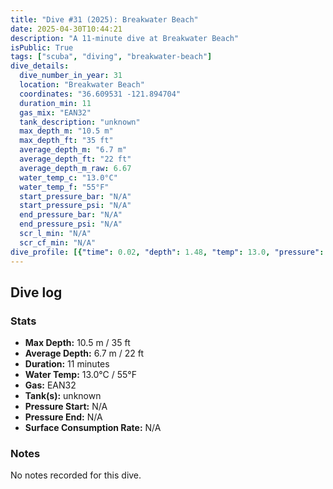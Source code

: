 ```yaml
---
title: "Dive #31 (2025): Breakwater Beach"
date: 2025-04-30T10:44:21
description: "A 11-minute dive at Breakwater Beach"
isPublic: True
tags: ["scuba", "diving", "breakwater-beach"]
dive_details:
  dive_number_in_year: 31
  location: "Breakwater Beach"
  coordinates: "36.609531 -121.894704"
  duration_min: 11
  gas_mix: "EAN32"
  tank_description: "unknown"
  max_depth_m: "10.5 m"
  max_depth_ft: "35 ft"
  average_depth_m: "6.7 m"
  average_depth_ft: "22 ft"
  average_depth_m_raw: 6.67
  water_temp_c: "13.0°C"
  water_temp_f: "55°F"
  start_pressure_bar: "N/A"
  start_pressure_psi: "N/A"
  end_pressure_bar: "N/A"
  end_pressure_psi: "N/A"
  scr_l_min: "N/A"
  scr_cf_min: "N/A"
dive_profile: [{"time": 0.02, "depth": 1.48, "temp": 13.0, "pressure": null}, {"time": 0.02, "depth": 0.0, "temp": 13.0, "pressure": null}, {"time": 0.03, "depth": 1.61, "temp": 13.0, "pressure": null}, {"time": 0.05, "depth": 1.81, "temp": 13.0, "pressure": null}, {"time": 0.07, "depth": 2.04, "temp": 13.0, "pressure": null}, {"time": 0.08, "depth": 2.27, "temp": 13.0, "pressure": null}, {"time": 0.1, "depth": 2.45, "temp": 13.0, "pressure": null}, {"time": 0.12, "depth": 2.57, "temp": 13.0, "pressure": null}, {"time": 0.15, "depth": 2.68, "temp": 13.0, "pressure": null}, {"time": 0.17, "depth": 2.86, "temp": 13.0, "pressure": null}, {"time": 0.18, "depth": 2.98, "temp": 13.0, "pressure": null}, {"time": 0.22, "depth": 3.09, "temp": 13.0, "pressure": null}, {"time": 0.23, "depth": 3.29, "temp": 13.0, "pressure": null}, {"time": 0.65, "depth": 3.48, "temp": 13.0, "pressure": null}, {"time": 0.68, "depth": 3.66, "temp": 13.0, "pressure": null}, {"time": 0.73, "depth": 3.77, "temp": 13.0, "pressure": null}, {"time": 0.75, "depth": 3.9, "temp": 13.0, "pressure": null}, {"time": 0.77, "depth": 4.03, "temp": 13.0, "pressure": null}, {"time": 0.78, "depth": 4.21, "temp": 13.0, "pressure": null}, {"time": 0.8, "depth": 4.33, "temp": 13.0, "pressure": null}, {"time": 0.82, "depth": 4.45, "temp": 13.0, "pressure": null}, {"time": 0.83, "depth": 4.58, "temp": 13.0, "pressure": null}, {"time": 0.85, "depth": 4.73, "temp": 13.0, "pressure": null}, {"time": 0.88, "depth": 4.98, "temp": 13.0, "pressure": null}, {"time": 0.9, "depth": 5.2, "temp": 13.0, "pressure": null}, {"time": 0.93, "depth": 5.38, "temp": 13.0, "pressure": null}, {"time": 0.95, "depth": 5.5, "temp": 13.0, "pressure": null}, {"time": 0.97, "depth": 5.61, "temp": 13.0, "pressure": null}, {"time": 1.02, "depth": 5.75, "temp": 13.0, "pressure": null}, {"time": 1.05, "depth": 5.86, "temp": 13.0, "pressure": null}, {"time": 1.07, "depth": 5.96, "temp": 13.0, "pressure": null}, {"time": 1.08, "depth": 6.08, "temp": 13.0, "pressure": null}, {"time": 1.12, "depth": 6.19, "temp": 13.0, "pressure": null}, {"time": 1.22, "depth": 6.42, "temp": 13.0, "pressure": null}, {"time": 1.23, "depth": 6.53, "temp": 13.0, "pressure": null}, {"time": 1.33, "depth": 6.67, "temp": 13.0, "pressure": null}, {"time": 1.35, "depth": 6.83, "temp": 13.0, "pressure": null}, {"time": 1.37, "depth": 7.06, "temp": 13.0, "pressure": null}, {"time": 1.38, "depth": 7.17, "temp": 13.0, "pressure": null}, {"time": 1.42, "depth": 7.29, "temp": 13.0, "pressure": null}, {"time": 1.45, "depth": 7.53, "temp": 13.0, "pressure": null}, {"time": 1.52, "depth": 7.35, "temp": 13.0, "pressure": null}, {"time": 1.55, "depth": 7.04, "temp": 13.0, "pressure": null}, {"time": 1.57, "depth": 7.15, "temp": 13.0, "pressure": null}, {"time": 1.6, "depth": 7.26, "temp": 13.0, "pressure": null}, {"time": 1.63, "depth": 7.42, "temp": 13.0, "pressure": null}, {"time": 1.65, "depth": 7.55, "temp": 13.0, "pressure": null}, {"time": 1.72, "depth": 7.7, "temp": 13.0, "pressure": null}, {"time": 1.73, "depth": 7.82, "temp": 13.0, "pressure": null}, {"time": 1.77, "depth": 8.0, "temp": 13.0, "pressure": null}, {"time": 1.78, "depth": 8.2, "temp": 13.0, "pressure": null}, {"time": 1.8, "depth": 8.49, "temp": 13.0, "pressure": null}, {"time": 1.82, "depth": 8.71, "temp": 13.0, "pressure": null}, {"time": 1.83, "depth": 8.95, "temp": 13.0, "pressure": null}, {"time": 1.85, "depth": 9.26, "temp": 13.0, "pressure": null}, {"time": 1.87, "depth": 9.42, "temp": 13.0, "pressure": null}, {"time": 1.88, "depth": 9.68, "temp": 13.0, "pressure": null}, {"time": 1.95, "depth": 9.81, "temp": 13.0, "pressure": null}, {"time": 1.98, "depth": 9.99, "temp": 13.0, "pressure": null}, {"time": 2.0, "depth": 10.1, "temp": 13.0, "pressure": null}, {"time": 2.07, "depth": 9.94, "temp": 13.0, "pressure": null}, {"time": 2.2, "depth": 9.81, "temp": 13.0, "pressure": null}, {"time": 2.27, "depth": 9.97, "temp": 13.0, "pressure": null}, {"time": 2.3, "depth": 10.04, "temp": 13.0, "pressure": null}, {"time": 2.32, "depth": 10.13, "temp": 13.0, "pressure": null}, {"time": 2.37, "depth": 10.03, "temp": 13.0, "pressure": null}, {"time": 2.42, "depth": 10.19, "temp": 13.0, "pressure": null}, {"time": 2.48, "depth": 9.99, "temp": 13.0, "pressure": null}, {"time": 2.6, "depth": 9.89, "temp": 13.0, "pressure": null}, {"time": 2.7, "depth": 10.13, "temp": 13.0, "pressure": null}, {"time": 2.72, "depth": 10.25, "temp": 13.0, "pressure": null}, {"time": 2.77, "depth": 10.13, "temp": 13.0, "pressure": null}, {"time": 3.02, "depth": 10.26, "temp": 13.0, "pressure": null}, {"time": 3.07, "depth": 10.14, "temp": 13.0, "pressure": null}, {"time": 3.12, "depth": 10.4, "temp": 13.0, "pressure": null}, {"time": 3.28, "depth": 10.22, "temp": 13.0, "pressure": null}, {"time": 3.3, "depth": 10.11, "temp": 13.0, "pressure": null}, {"time": 3.33, "depth": 10.25, "temp": 13.0, "pressure": null}, {"time": 3.45, "depth": 10.4, "temp": 13.0, "pressure": null}, {"time": 3.48, "depth": 10.52, "temp": 13.0, "pressure": null}, {"time": 3.55, "depth": 10.34, "temp": 13.0, "pressure": null}, {"time": 3.58, "depth": 10.22, "temp": 13.0, "pressure": null}, {"time": 3.62, "depth": 10.44, "temp": 13.0, "pressure": null}, {"time": 3.68, "depth": 10.31, "temp": 13.0, "pressure": null}, {"time": 3.72, "depth": 10.2, "temp": 13.0, "pressure": null}, {"time": 3.75, "depth": 10.35, "temp": 13.0, "pressure": null}, {"time": 3.8, "depth": 10.24, "temp": 13.0, "pressure": null}, {"time": 3.83, "depth": 10.13, "temp": 13.0, "pressure": null}, {"time": 3.88, "depth": 10.29, "temp": 13.0, "pressure": null}, {"time": 4.02, "depth": 10.18, "temp": 13.0, "pressure": null}, {"time": 4.08, "depth": 10.29, "temp": 13.0, "pressure": null}, {"time": 4.12, "depth": 10.16, "temp": 13.0, "pressure": null}, {"time": 4.17, "depth": 10.28, "temp": 13.0, "pressure": null}, {"time": 4.18, "depth": 10.39, "temp": 13.0, "pressure": null}, {"time": 4.25, "depth": 10.22, "temp": 13.0, "pressure": null}, {"time": 4.3, "depth": 10.38, "temp": 13.0, "pressure": null}, {"time": 4.35, "depth": 10.22, "temp": 13.0, "pressure": null}, {"time": 4.38, "depth": 10.04, "temp": 13.0, "pressure": null}, {"time": 4.43, "depth": 10.24, "temp": 13.0, "pressure": null}, {"time": 4.63, "depth": 10.09, "temp": 13.0, "pressure": null}, {"time": 4.67, "depth": 10.23, "temp": 13.0, "pressure": null}, {"time": 4.78, "depth": 10.36, "temp": 13.0, "pressure": null}, {"time": 4.95, "depth": 10.21, "temp": 13.0, "pressure": null}, {"time": 4.98, "depth": 10.34, "temp": 13.0, "pressure": null}, {"time": 5.03, "depth": 10.16, "temp": 13.0, "pressure": null}, {"time": 5.05, "depth": 10.28, "temp": 13.0, "pressure": null}, {"time": 5.08, "depth": 10.06, "temp": 13.0, "pressure": null}, {"time": 5.13, "depth": 10.16, "temp": 13.0, "pressure": null}, {"time": 5.25, "depth": 10.03, "temp": 13.0, "pressure": null}, {"time": 5.28, "depth": 9.9, "temp": 13.0, "pressure": null}, {"time": 5.33, "depth": 10.02, "temp": 13.0, "pressure": null}, {"time": 5.35, "depth": 9.84, "temp": 13.0, "pressure": null}, {"time": 5.4, "depth": 10.0, "temp": 13.0, "pressure": null}, {"time": 5.48, "depth": 9.89, "temp": 13.0, "pressure": null}, {"time": 5.52, "depth": 9.99, "temp": 13.0, "pressure": null}, {"time": 5.53, "depth": 10.19, "temp": 13.0, "pressure": null}, {"time": 5.77, "depth": 10.04, "temp": 13.0, "pressure": null}, {"time": 5.78, "depth": 9.91, "temp": 13.0, "pressure": null}, {"time": 5.87, "depth": 9.77, "temp": 13.0, "pressure": null}, {"time": 5.9, "depth": 9.64, "temp": 13.0, "pressure": null}, {"time": 5.97, "depth": 9.85, "temp": 13.0, "pressure": null}, {"time": 6.0, "depth": 9.97, "temp": 13.0, "pressure": null}, {"time": 6.1, "depth": 9.85, "temp": 13.0, "pressure": null}, {"time": 6.12, "depth": 9.95, "temp": 13.0, "pressure": null}, {"time": 6.22, "depth": 9.82, "temp": 13.0, "pressure": null}, {"time": 6.32, "depth": 9.98, "temp": 13.0, "pressure": null}, {"time": 6.35, "depth": 9.85, "temp": 13.0, "pressure": null}, {"time": 6.38, "depth": 9.74, "temp": 13.0, "pressure": null}, {"time": 6.43, "depth": 9.85, "temp": 13.0, "pressure": null}, {"time": 6.47, "depth": 9.75, "temp": 13.0, "pressure": null}, {"time": 6.58, "depth": 9.62, "temp": 13.0, "pressure": null}, {"time": 6.6, "depth": 9.5, "temp": 13.0, "pressure": null}, {"time": 6.63, "depth": 9.33, "temp": 13.0, "pressure": null}, {"time": 6.72, "depth": 9.22, "temp": 13.0, "pressure": null}, {"time": 6.8, "depth": 9.08, "temp": 13.0, "pressure": null}, {"time": 6.87, "depth": 9.2, "temp": 13.0, "pressure": null}, {"time": 6.92, "depth": 9.37, "temp": 13.0, "pressure": null}, {"time": 7.0, "depth": 9.24, "temp": 13.0, "pressure": null}, {"time": 7.1, "depth": 9.13, "temp": 13.0, "pressure": null}, {"time": 7.13, "depth": 8.97, "temp": 13.0, "pressure": null}, {"time": 7.23, "depth": 8.81, "temp": 13.0, "pressure": null}, {"time": 7.32, "depth": 8.67, "temp": 13.0, "pressure": null}, {"time": 7.33, "depth": 8.55, "temp": 13.0, "pressure": null}, {"time": 7.42, "depth": 8.66, "temp": 13.0, "pressure": null}, {"time": 7.45, "depth": 8.44, "temp": 13.0, "pressure": null}, {"time": 7.47, "depth": 8.28, "temp": 13.0, "pressure": null}, {"time": 7.48, "depth": 8.16, "temp": 13.0, "pressure": null}, {"time": 7.53, "depth": 8.29, "temp": 13.0, "pressure": null}, {"time": 7.58, "depth": 8.18, "temp": 13.0, "pressure": null}, {"time": 7.6, "depth": 8.08, "temp": 13.0, "pressure": null}, {"time": 7.62, "depth": 7.95, "temp": 13.0, "pressure": null}, {"time": 7.7, "depth": 8.09, "temp": 13.0, "pressure": null}, {"time": 7.73, "depth": 7.96, "temp": 13.0, "pressure": null}, {"time": 7.77, "depth": 7.78, "temp": 13.0, "pressure": null}, {"time": 7.8, "depth": 7.59, "temp": 13.0, "pressure": null}, {"time": 7.83, "depth": 7.47, "temp": 13.0, "pressure": null}, {"time": 7.85, "depth": 7.34, "temp": 13.0, "pressure": null}, {"time": 7.88, "depth": 7.24, "temp": 13.0, "pressure": null}, {"time": 7.92, "depth": 7.03, "temp": 13.0, "pressure": null}, {"time": 7.97, "depth": 6.87, "temp": 13.0, "pressure": null}, {"time": 8.0, "depth": 6.74, "temp": 13.0, "pressure": null}, {"time": 8.02, "depth": 6.62, "temp": 13.0, "pressure": null}, {"time": 8.08, "depth": 6.47, "temp": 13.0, "pressure": null}, {"time": 8.1, "depth": 6.34, "temp": 13.0, "pressure": null}, {"time": 8.12, "depth": 6.21, "temp": 13.0, "pressure": null}, {"time": 8.17, "depth": 6.09, "temp": 13.0, "pressure": null}, {"time": 8.23, "depth": 5.98, "temp": 13.0, "pressure": null}, {"time": 8.27, "depth": 5.88, "temp": 13.0, "pressure": null}, {"time": 8.33, "depth": 6.05, "temp": 13.0, "pressure": null}, {"time": 8.5, "depth": 6.17, "temp": 13.0, "pressure": null}, {"time": 8.55, "depth": 5.97, "temp": 13.0, "pressure": null}, {"time": 8.6, "depth": 5.85, "temp": 13.0, "pressure": null}, {"time": 8.63, "depth": 5.98, "temp": 13.0, "pressure": null}, {"time": 8.65, "depth": 6.09, "temp": 13.0, "pressure": null}, {"time": 8.75, "depth": 6.21, "temp": 13.0, "pressure": null}, {"time": 8.82, "depth": 6.06, "temp": 13.0, "pressure": null}, {"time": 8.87, "depth": 6.18, "temp": 13.0, "pressure": null}, {"time": 8.95, "depth": 6.05, "temp": 13.0, "pressure": null}, {"time": 9.0, "depth": 5.91, "temp": 13.0, "pressure": null}, {"time": 9.02, "depth": 5.8, "temp": 13.0, "pressure": null}, {"time": 9.03, "depth": 5.59, "temp": 13.0, "pressure": null}, {"time": 9.07, "depth": 5.48, "temp": 13.0, "pressure": null}, {"time": 9.15, "depth": 5.36, "temp": 13.0, "pressure": null}, {"time": 9.17, "depth": 5.24, "temp": 13.0, "pressure": null}, {"time": 9.18, "depth": 5.06, "temp": 13.0, "pressure": null}, {"time": 9.22, "depth": 4.95, "temp": 13.0, "pressure": null}, {"time": 9.3, "depth": 4.77, "temp": 13.0, "pressure": null}, {"time": 9.33, "depth": 4.62, "temp": 13.0, "pressure": null}, {"time": 9.38, "depth": 4.52, "temp": 13.0, "pressure": null}, {"time": 9.42, "depth": 4.4, "temp": 13.0, "pressure": null}, {"time": 9.43, "depth": 4.28, "temp": 13.0, "pressure": null}, {"time": 9.47, "depth": 4.15, "temp": 13.0, "pressure": null}, {"time": 9.57, "depth": 3.92, "temp": 13.0, "pressure": null}, {"time": 9.58, "depth": 3.8, "temp": 13.0, "pressure": null}, {"time": 9.62, "depth": 3.7, "temp": 13.0, "pressure": null}, {"time": 9.7, "depth": 3.52, "temp": 13.0, "pressure": null}, {"time": 9.73, "depth": 3.26, "temp": 13.0, "pressure": null}, {"time": 9.77, "depth": 3.12, "temp": 13.0, "pressure": null}, {"time": 9.82, "depth": 3.25, "temp": 13.0, "pressure": null}, {"time": 9.98, "depth": 3.37, "temp": 13.0, "pressure": null}, {"time": 10.02, "depth": 3.5, "temp": 13.0, "pressure": null}, {"time": 10.05, "depth": 3.34, "temp": 13.0, "pressure": null}, {"time": 10.08, "depth": 3.21, "temp": 13.0, "pressure": null}, {"time": 10.18, "depth": 2.98, "temp": 13.0, "pressure": null}, {"time": 10.2, "depth": 2.88, "temp": 13.0, "pressure": null}, {"time": 10.3, "depth": 3.0, "temp": 13.0, "pressure": null}, {"time": 10.43, "depth": 2.74, "temp": 13.0, "pressure": null}, {"time": 10.48, "depth": 2.63, "temp": 13.0, "pressure": null}, {"time": 10.52, "depth": 2.74, "temp": 13.0, "pressure": null}, {"time": 10.55, "depth": 2.86, "temp": 13.0, "pressure": null}, {"time": 10.58, "depth": 2.76, "temp": 13.0, "pressure": null}, {"time": 10.68, "depth": 2.62, "temp": 13.0, "pressure": null}, {"time": 10.73, "depth": 2.48, "temp": 13.0, "pressure": null}, {"time": 10.75, "depth": 2.32, "temp": 13.0, "pressure": null}, {"time": 10.82, "depth": 2.15, "temp": 13.0, "pressure": null}, {"time": 10.83, "depth": 2.06, "temp": 13.0, "pressure": null}, {"time": 10.87, "depth": 1.89, "temp": 13.0, "pressure": null}, {"time": 10.9, "depth": 1.72, "temp": 13.0, "pressure": null}, {"time": 10.93, "depth": 1.56, "temp": 13.0, "pressure": null}, {"time": 10.95, "depth": 1.44, "temp": 13.0, "pressure": null}, {"time": 10.97, "depth": 1.34, "temp": 13.0, "pressure": null}, {"time": 10.98, "depth": 1.2, "temp": 13.0, "pressure": null}]
---
```



## Dive log

<DiveChart frontmatter={frontmatter} />

### Stats
- **Max Depth:** 10.5 m / 35 ft
- **Average Depth:** 6.7 m / 22 ft
- **Duration:** 11 minutes
- **Water Temp:** 13.0°C / 55°F
- **Gas:** EAN32
- **Tank(s):** unknown
- **Pressure Start:** N/A
- **Pressure End:** N/A
- **Surface Consumption Rate:** N/A

### Notes
No notes recorded for this dive.
